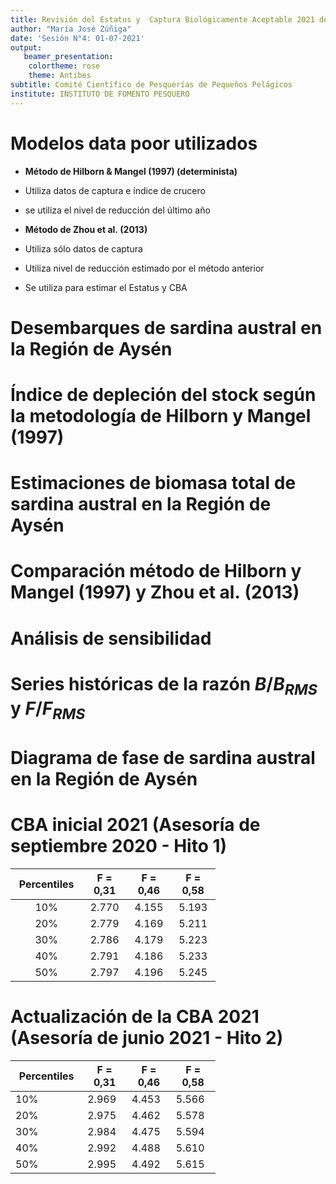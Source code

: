 ```yaml
---
title: Revisión del Estatus y  Captura Biológicamente Aceptable 2021 de sardina austral de la Región de Aysén
author: "María José Zúñiga"
date: 'Sesión N°4: 01-07-2021'
output:
   beamer_presentation:
    colortheme: rose
    theme: Antibes
subtitle: Comité Científico de Pesquerías de Pequeños Pelágicos
institute: INSTITUTO DE FOMENTO PESQUERO
---
```


# Modelos data poor utilizados

- **Método de Hilborn & Mangel (1997) (determinista)**
* Utiliza datos de captura e índice de crucero
* se utiliza el nivel de reducción del último año

- **Método de Zhou et al. (2013)**
* Utiliza sólo datos de captura
* Utiliza nivel de reducción estimado por el método anterior
* Se utiliza para estimar el Estatus y CBA 


# Desembarques de sardina austral en la Región de Aysén
```{=tex}
\begin{figure}[h!]
\centering
\includegraphics[width=0.8\textwidth]{Figuras/Fig9_InformeFinal-1.pdf}
\end{figure}
```

# Índice de depleción del stock según la metodología de Hilborn y Mangel (1997)

```{=tex}
\begin{figure}[h!]
\centering
\includegraphics[width=1\textwidth]{Figuras/Fig10_InformeFinal-1.pdf}
\end{figure}
```

# Estimaciones de biomasa total de sardina austral en la Región de Aysén


```{=tex}
\begin{figure}[h!]
\centering
\includegraphics[width=0.7\textwidth]{Figuras/Fig1_Zhou2013_biomasa-1.pdf}
\end{figure}
```


# Comparación método de Hilborn y Mangel (1997) y Zhou et al. (2013)

```{=tex}
\begin{figure}[h!]
\centering
\includegraphics[width=0.9\textwidth]{Figuras/Fig7_Zhou2013_compara-1.pdf}
\end{figure}
```


# Análisis de sensibilidad

```{=tex}
\begin{figure}[h!]
\centering
\includegraphics[width=0.75\textwidth]{Figuras/Fig2_Zhou2013_depletion-1.pdf}
\end{figure}
```


# Series históricas de la razón $B/B_{RMS}$ y $F/F_{RMS}$


```{=tex}
\begin{figure}[h!]
\centering
\includegraphics[width=0.7\textwidth]{Figuras/Fig11_InformeFinal-1.pdf}
\end{figure}
```

# Diagrama de fase de sardina austral en la Región de Aysén


```{=tex}
\begin{figure}[h!]
\centering
\includegraphics[width=0.7\textwidth]{Figuras/Fig4_Zhou2013_fase-1.pdf}
\end{figure}
```

# CBA inicial 2021 (Asesoría de septiembre 2020 - Hito 1)

+-------------+----------+----------+----------+
| Percentiles | F = 0,31 | F = 0,46 | F = 0,58 |
+:===========:+:========:+:========:+:========:+
| 10%         | 2.770    | 4.155    | 5.193    |
+-------------+----------+----------+----------+
| 20%         | 2.779    | 4.169    | 5.211    |
+-------------+----------+----------+----------+
| 30%         | 2.786    | 4.179    | 5.223    |
+-------------+----------+----------+----------+
| 40%         | 2.791    | 4.186    | 5.233    |
+-------------+----------+----------+----------+
| 50%         | 2.797    | 4.196    | 5.245    |
+-------------+----------+----------+----------+

# Actualización de la CBA 2021 (Asesoría de junio 2021 - Hito 2)

+-------------+----------+----------+----------+
| Percentiles | F = 0,31 | F = 0,46 | F = 0,58 |
+=============+==========+==========+==========+
| 10%         | 2.969    | 4.453    | 5.566    |
+-------------+----------+----------+----------+
| 20%         | 2.975    | 4.462    | 5.578    |
+-------------+----------+----------+----------+
| 30%         | 2.984    | 4.475    | 5.594    |
+-------------+----------+----------+----------+
| 40%         | 2.992    | 4.488    | 5.610    |
+-------------+----------+----------+----------+
| 50%         | 2.995    | 4.492    | 5.615    |
+-------------+----------+----------+----------+

